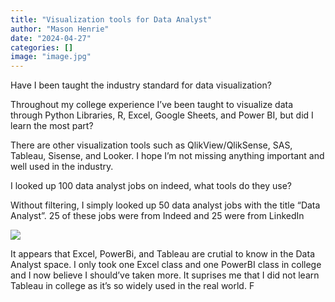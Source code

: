```yaml
---
title: "Visualization tools for Data Analyst"
author: "Mason Henrie"
date: "2024-04-27"
categories: []
image: "image.jpg"
---
```


Have I been taught the industry standard for data visualization?

Throughout my college experience I've been taught to visualize data through Python Libraries, R, Excel, Google Sheets, and Power BI, but did I learn the most part?

There are other visualization tools such as QlikView/QlikSense, SAS, Tableau, Sisense, and Looker. I hope I'm not missing anything important and well used in the industry.

I looked up 100 data analyst jobs on indeed, what tools do they use?

Without filtering, I simply looked up 50 data analyst jobs with the title "Data Analyst". 25 of these jobs were from Indeed and 25 were from LinkedIn

![](Visual.png)

It appears that Excel, PowerBi, and Tableau are crutial to know in the Data Analyst space. I only took one Excel class and one PowerBI class in college and I now believe I should've taken more. It suprises me that I did not learn Tableau in college as it's so widely used in the real world. F












